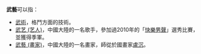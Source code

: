 '''武藝'''可以指：
*[[武術|武術]]，格鬥方面的技術。
*[[武艺_(艺人)|武艺 (艺人)]]，中國大陸的一名歌手，參加過2010年的「[[快樂男聲|快樂男聲]]」選秀比賽，並獲得季軍。
*[[武藝_(畫家)|武藝 (畫家)]]，中國大陸的一名畫家，師從於國畫家[[盧沉|盧沉]]。

{{disambig|Cat=二字中國相關消歧義}}